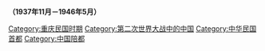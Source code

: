 {{Catmore}}'''（1937年11月－1946年5月）'''

[[Category:重庆民国时期|Category:重庆民国时期]]
[[Category:第二次世界大战中的中国|Category:第二次世界大战中的中国]]
[[Category:中华民国首都|Category:中华民国首都]]
[[Category:中国陪都|Category:中国陪都]]